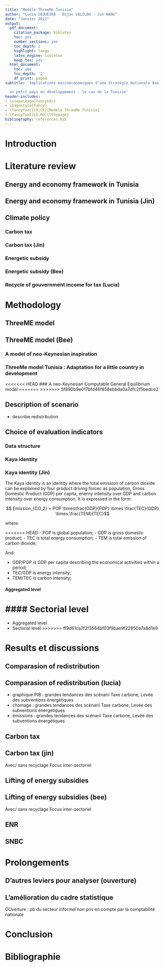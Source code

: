 ```yaml
---
title: "Modèle ThreeMe Tunisie"
author: "Lucia SEQUEIRA - Bijan VALILOU - Jin WANG"
date: "Janvier 2021"
output:
  pdf_document:
    citation_package: biblatex
    toc: yes
    number_sections: yes
    toc_depth: 2
    highlight: tango
    latex_engine: lualatex
    keep_tex: yes
  html_document:
    toc: yes
    toc_depth: '2'
    df_print: paged
subtitle: 'Implications macroéconomiques d’une Stratégie Nationale Bas Carbone pour

  un petit pays en développement : le cas de la Tunisie'
header-includes:
- \usepackage{fancyhdr}
- \pagestyle{fancy}
- \fancyfoot[CO,CE]{Modèle ThreeMe Tunisie}
- \fancyfoot[LE,RO]{\thepage}
bibliography: references.bib
---
```


\newpage

# Introduction

# Literature review

## Energy and economy framework in Tunisia
## Energy and economy framework in Tunisia (Jin)

## Climate policy

### Carbon tax
### Carbon tax (Jin)

### Energetic subsidy
### Energetic subsidy (Bee)

### Recycle of gouvernment income for tax (Lucia)

# Methodology

## ThreeME model
## ThreeME model (Bee)

### A model of neo-Keynesian inspiration



### ThreeMe model Tunisia : Adaptation for a little country in development 


<<<<<<< HEAD
### A neo-Keynesian Computable General Equilibrium model
=======
>>>>>>> 5f890b9e017bfd46f858ebbda0a7dfc2f5bedce2


## Description of scenario

-   describe redistribution

## Choice of evaluation indicators

### Data structure

### Kaya identity
### Kaya identity (Jin)

The Kaya identity is an identity where the total emission of carbon dioxide can be explained by four product driving forcec as population, Gross Domestic Product (GDP) per capita, enerny intensity over GDP and carbon intensity over energy consumption. It is expressed in the form:

$$ Emission_{CO_2} = POP \times\frac{GDP}{POP} \times \frac{TEC}{GDP} \times \frac{TEM}{TEC}$$

where:

<<<<<<< HEAD
-   POP is global population;
-   GDP is gross domestic product;
-   TEC is total energy consumption;
-   TEM is total emission of carbon dioxide;

And:

-   GDP/POP is GDP per capita describing the economical activities within a period;
-   TEC/GDP is energy intensity;
-   TEM/TEC is carbon intensity;

#### Aggregated level

#### Sectorial level
=======
 - Aggregated level
 - Sectorial level
>>>>>>> ff9d61ca7f2f3564bf03f9bae9f22850a7a8d1e9

# Results et discussions

## Comparasion of redistribution
## Comparasion of redistribution (lucia)

-   graphique PIB : grandes tendances des scénarii Taxe carbone, Levée des subventions énergétiques
-   chomage : grandes tendances des scénarii Taxe carbone, Levée des subventions énergétiques
-   émissions : grandes tendances des scénarii Taxe carbone, Levée des subventions énergétiques

## Carbon tax
## Carbon tax (jin)

Avec/ sans recyclage Focus inter-sectoriel

## Lifting of energy subsidies
## Lifting of energy subsidies (bee)

Avec/ sans recyclage Focus inter-sectoriel

## ENR

## SNBC

# Prolongements

## D'autres leviers pour analyser (ouverture)

## L'amélioration du cadre statistique

OUverture : pb du secteur informel non pris en compte par la comptabilité nationale

# Conclusion

# Bibliographie
